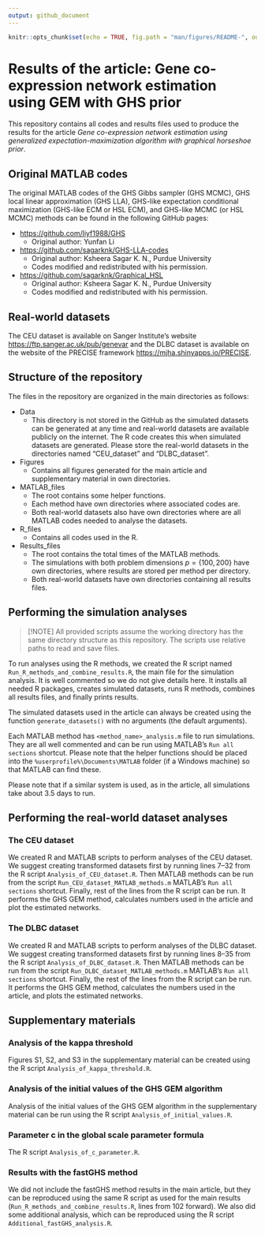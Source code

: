 ```yaml
---
output: github_document
---
```


```r
knitr::opts_chunk$set(echo = TRUE, fig.path = "man/figures/README-", out.width = "100%")
```

# Results of the article: Gene co-expression network estimation using GEM with GHS prior

This repository contains all codes and results files used to produce the results for the article *Gene co-expression network estimation using generalized expectation-maximization algorithm with graphical horseshoe prior*.

## Original MATLAB codes

The original MATLAB codes of the GHS Gibbs sampler (GHS MCMC), GHS local linear approximation (GHS LLA), GHS-like expectation conditional maximization (GHS-like ECM or HSL ECM), and GHS-like MCMC (or HSL MCMC) methods can be found in the following GitHub pages:

-   <https://github.com/liyf1988/GHS>
    -   Original author: Yunfan Li
-   <https://github.com/sagarknk/GHS-LLA-codes>
    -   Original author: Ksheera Sagar K. N., Purdue University
    -   Codes modified and redistributed with his permission.
-   <https://github.com/sagarknk/Graphical_HSL>
    -   Original author: Ksheera Sagar K. N., Purdue University
    -   Codes modified and redistributed with his permission.

## Real-world datasets

The CEU dataset is available on Sanger Institute's website <https://ftp.sanger.ac.uk/pub/genevar> and the DLBC dataset is available on the website of the PRECISE framework <https://mjha.shinyapps.io/PRECISE>.

## Structure of the repository

The files in the repository are organized in the main directories as follows:

-   Data
    -   This directory is not stored in the GitHub as the simulated datasets can be generated at any time and real-world datasets are available publicly on the internet. The R code creates this when simulated datasets are generated. Please store the real-world datasets in the directories named "CEU_dataset" and "DLBC_dataset".
-   Figures
    -   Contains all figures generated for the main article and supplementary material in own directories.
-   MATLAB_files
    -   The root contains some helper functions.
    -   Each method have own directories where associated codes are.
    -   Both real-world datasets also have own directories where are all MATLAB codes needed to analyse the datasets.
-   R_files
    -   Contains all codes used in the R.
-   Results_files
    -   The root contains the total times of the MATLAB methods.
    -   The simulations with both problem dimensions $p = \{100, 200\}$ have own directories, where results are stored per method per directory.
    -   Both real-world datasets have own directories containing all results files.

## Performing the simulation analyses

> [!NOTE]
> All provided scripts assume the working directory has the same directory structure as this repository. The scripts use relative paths to read and save files.

To run analyses using the R methods, we created the R script named `Run_R_methods_and_combine_results.R`, the main file for the simulation analysis. It is well commented so we do not give details here. It installs all needed R packages, creates simulated datasets, runs R methods, combines all results files, and finally prints results.

The simulated datasets used in the article can always be created using the function `generate_datasets()` with no arguments (the default arguments).

Each MATLAB method has `<method_name>_analysis.m` file to run simulations. They are all well commented and can be run using MATLAB's `Run all sections` shortcut. Please note that the helper functions should be placed into the `%userprofile%\Documents\MATLAB` folder (if a Windows machine) so that MATLAB can find these.

Please note that if a similar system is used, as in the article, all simulations take about 3.5 days to run.

## Performing the real-world dataset analyses

### The CEU dataset

We created R and MATLAB scripts to perform analyses of the CEU dataset. We suggest creating transformed datasets first by running lines 7--32 from the R script `Analysis_of_CEU_dataset.R`. Then MATLAB methods can be run from the script `Run_CEU_dataset_MATLAB_methods.m` MATLAB's `Run all sections` shortcut. Finally, rest of the lines from the R script can be run. It performs the GHS GEM method, calculates numbers used in the article and plot the estimated networks.

### The DLBC dataset

We created R and MATLAB scripts to perform analyses of the DLBC dataset. We suggest creating transformed datasets first by running lines 8--35 from the R script `Analysis_of_DLBC_dataset.R`. Then MATLAB methods can be run from the script `Run_DLBC_dataset_MATLAB_methods.m` MATLAB's `Run all sections` shortcut. Finally, the rest of the lines from the R script can be run. It performs the GHS GEM method, calculates the numbers used in the article, and plots the estimated networks.

## Supplementary materials

### Analysis of the kappa threshold

Figures S1, S2, and S3 in the supplementary material can be created using the R script `Analysis_of_kappa_threshold.R`.

### Analysis of the initial values of the GHS GEM algorithm

Analysis of the initial values of the GHS GEM algorithm in the supplementary material can be run using the R script `Analysis_of_initial_values.R`.

### Parameter c in the global scale parameter formula

The R script `Analysis_of_c_parameter.R`.

### Results with the fastGHS method

We did not include the fastGHS method results in the main article, but they can be reproduced using the same R script as used for the main results (`Run_R_methods_and_combine_results.R`, lines from 102 forward). We also did some additional analysis, which can be reproduced using the R script `Additional_fastGHS_analysis.R`.
